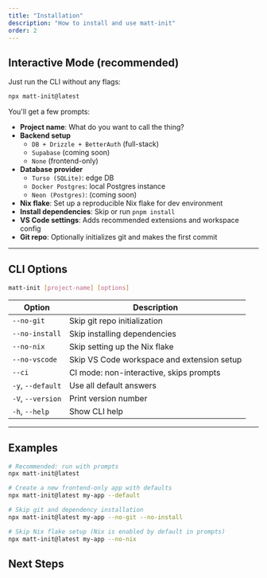 ```yaml
---
title: "Installation"
description: "How to install and use matt-init"
order: 2
---
```


## Interactive Mode (recommended)

Just run the CLI without any flags:

```bash
npx matt-init@latest
```

You'll get a few prompts:

* **Project name**: What do you want to call the thing?
* **Backend setup**
  * `DB + Drizzle + BetterAuth` (full-stack)
  * `Supabase` (coming soon)
  * `None` (frontend-only)
* **Database provider**
  * `Turso (SQLite)`: edge DB
  * `Docker Postgres`: local Postgres instance
  * `Neon (Postgres)`: (coming soon)
* **Nix flake**: Set up a reproducible Nix flake for dev environment
* **Install dependencies**: Skip or run `pnpm install`
* **VS Code settings**: Adds recommended extensions and workspace config
* **Git repo**: Optionally initializes git and makes the first commit

---

## CLI Options

```bash
matt-init [project-name] [options]
```
<div className="w-full overflow-x-auto">
    <table className="w-full border-collapse border border-muted bg-background">
        <thead>
            <tr className="bg-muted">
                <th className="border border-muted px-4 py-3 text-left font-medium">Option</th>
                <th className="border border-muted px-4 py-3 text-left font-medium">Description</th>
            </tr>
        </thead>
        <tbody>
            <tr className="border-b border-muted">
                <td className="border border-muted px-4 py-3 bg-background"><code>--no-git</code></td>
                <td className="border border-muted px-4 py-3 bg-background">Skip git repo initialization</td>
            </tr>
            <tr className="border-b border-muted">
                <td className="border border-muted px-4 py-3 bg-background"><code>--no-install</code></td>
                <td className="border border-muted px-4 py-3 bg-background">Skip installing dependencies</td>
            </tr>
            <tr className="border-b border-muted">
                <td className="border border-muted px-4 py-3 bg-background"><code>--no-nix</code></td>
                <td className="border border-muted px-4 py-3 bg-background">Skip setting up the Nix flake</td>
            </tr>
            <tr className="border-b border-muted">
                <td className="border border-muted px-4 py-3 bg-background"><code>--no-vscode</code></td>
                <td className="border border-muted px-4 py-3 bg-background">Skip VS Code workspace and extension setup</td>
            </tr>
            <tr className="border-b border-muted">
                <td className="border border-muted px-4 py-3 bg-background"><code>--ci</code></td>
                <td className="border border-muted px-4 py-3 bg-background">CI mode: non-interactive, skips prompts</td>
            </tr>
            <tr className="border-b border-muted">
                <td className="border border-muted px-4 py-3 bg-background"><code>-y</code>, <code>--default</code></td>
                <td className="border border-muted px-4 py-3 bg-background">Use all default answers</td>
            </tr>
            <tr className="border-b border-muted">
                <td className="border border-muted px-4 py-3 bg-background"><code>-V</code>, <code>--version</code></td>
                <td className="border border-muted px-4 py-3 bg-background">Print version number</td>
            </tr>
            <tr>
                <td className="border border-muted px-4 py-3 bg-background"><code>-h</code>, <code>--help</code></td>
                <td className="border border-muted px-4 py-3 bg-background">Show CLI help</td>
            </tr>
        </tbody>
    </table>
</div>

---

## Examples

```bash
# Recommended: run with prompts
npx matt-init@latest

# Create a new frontend-only app with defaults
npx matt-init@latest my-app --default

# Skip git and dependency installation
npx matt-init@latest my-app --no-git --no-install

# Skip Nix flake setup (Nix is enabled by default in prompts)
npx matt-init@latest my-app --no-nix
```

## Next Steps

<div className="grid grid-cols-1 md:grid-cols-2 gap-6 my-8">
    <CardLink
        title="Configuration"
        description="Customize your matt-init setup."
        href="/docs/about/configuration"
    />
    <CardLink
        title="Project Structure"
        description="Understand the layout of a matt-init project."
        href="/docs/about/project-structure"
    />
</div>